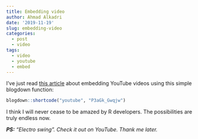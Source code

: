 ```yaml
---
title: Embedding video
author: Ahmad Alkadri
date: '2019-11-19'
slug: embedding-video
categories:
  - post
  - video
tags:
  - video
  - youtube
  - embed
---
```


I've just read [this article](https://www.r-bloggers.com/use-shortcodes-to-embed-tweets-videos-etc-in-your-blogdown-blog-posts/) 
about embedding YouTube videos using this simple blogdown function:

```r
blogdown::shortcode("youtube", "P3aGk_Gwqjw")
```

I think I will never cease to be amazed by R developers. 
The possibilities are truly endless now.

***PS:** "Electro swing". Check it out on YouTube. Thank me later.*

